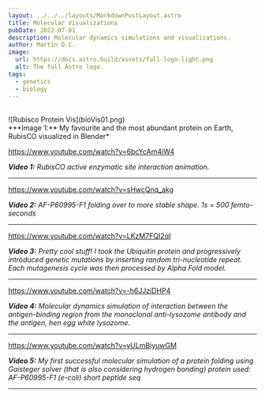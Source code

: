 ```yaml
---
layout: ../../../layouts/MarkdownPostLayout.astro
title: Molecular Visualizations
pubDate: 2022-07-01
description: Molecular dynamics simulations and visualizations.
author: Martin D.C.
image:
  url: https://docs.astro.build/assets/full-logo-light.png
  alt: The full Astro logo.
tags:
  - genetics
  - biology
---
```


<br/>
<div class='imgWrap' data-lightbox="true"> ![Rubisco Protein Vis](bioVis01.png) </div>
***Image 1:** My favourite and the most abundant protein on Earth, RubisCO visualized in Blender*

https://www.youtube.com/watch?v=6bcYcAm4iW4

***Video 1:** RubisCO active enzymatic site interaction animation.*


---


https://www.youtube.com/watch?v=sHwcQnq_akg

***Video 2:** AF-P60995-F1 folding over to more stable shape. 1s = 500 femto-seconds*



---


https://www.youtube.com/watch?v=LKzM7FQI2qI

***Video 3:** Pretty cool stuff! I took the Ubiquitin protein and progressively introduced
genetic mutations by inserting random tri-nucleotide repeat. Each mutagenesis cycle was then
processed by Alpha Fold model.*


---


https://www.youtube.com/watch?v=-h6JJzjDHP4

***Video 4:** Molecular dynamics simulation of interaction between the antigen-binding region from the monoclonal 
anti-lysozome antibody and the antigen, hen egg white lysozome.*


---


https://www.youtube.com/watch?v=yULmBiyuwGM

***Video 5:** My first successful molecular simulation of a protein folding using Gaisteger solver (that is also considering hydrogen bonding)
protein used: AF-P60995-F1 (e-coli) short peptide seq*


---





